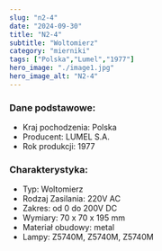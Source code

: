 ```yaml
---
slug: "n2-4"
date: "2024-09-30"
title: "N2-4"
subtitle: "Woltomierz"
category: "mierniki"
tags: ["Polska","Lumel","1977"]
hero_image: "./image1.jpg"
hero_image_alt: "N2-4"
---
```


### Dane podstawowe:

- Kraj pochodzenia: Polska
- Producent: LUMEL S.A.
- Rok produkcji: 1977

### Charakterystyka:

- Typ: Woltomierz
- Rodzaj Zasilania: 220V AC
- Zakres: od 0 do 200V DC
- Wymiary: 70 x 70 x 195 mm
- Materiał obudowy: metal
- Lampy: Z5740M, Z5740M, Z5740M